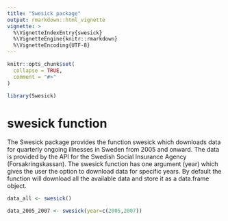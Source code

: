 ```yaml
---
title: "Swesick package"
output: rmarkdown::html_vignette
vignette: >
  %\VignetteIndexEntry{swesick}
  %\VignetteEngine{knitr::rmarkdown}
  %\VignetteEncoding{UTF-8}
---
```


```r
knitr::opts_chunk$set(
  collapse = TRUE,
  comment = "#>"
)
```

```r
library(Swesick)
```


# swesick function
The Swesick package provides the function swesick which downloads data for quarterly ongoing illnesses in Sweden from 2005 and onward. The data is provided by the API for the Swedish Social Insurance Agency (Forsakringskassan). The swesick function has one argument (year) which gives the user the option to download data for specific years. By default the function will download all the available data and store it as a data.frame object.

```r
data_all <- swesick()

data_2005_2007 <- swesick(year=c(2005,2007))
```






